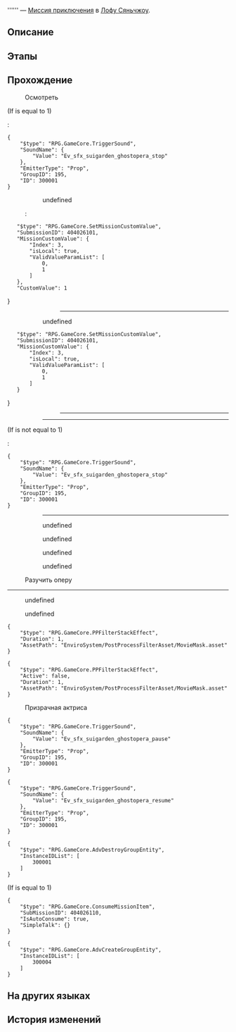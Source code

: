 {{Дополнить|Диалоги.}}
{{Миссия Инфобокс
|id              = 4040261
|Название        = 
|Изображение     = Миссия Освоения .png
|Тип             = Миссия приключения
|События         = 
|Глава           = 
|Условия         = Завершена [[Продолжение Освоения]] ''[[Прогулка по саду и прерванный сон]]''
|Персонажи       = Первопроходец; Призрачная актриса
|СтартЛокация    = Сад безмятежности
|Мир             = Лофу Сяньчжоу
|Локации         = Сад безмятежности
|Предыдущая      = 
|Следующая       = 
|Награды         = Утраченные золотые частицы*2; Strale*10; Кредиты*6 000
}}
'''''' — [[Миссия приключения]] в [[Лофу Сяньчжоу]].

==Описание==
{{Описание|<!--официальное описание из Перекрёстка судеб-->}}

==Этапы==


==Прохождение==
{{Дополнить}}



:{{Диалог|?}} Осмотреть
;(If {{F|MissionCV-4040261-1}} is equal to 1)
:<pre>{
	"$type": "RPG.GameCore.TriggerSound",
	"SoundName": {
		"Value": "Ev_sfx_suigarden_ghostopera_stop"
	},
	"EmitterType": "Prop",
	"GroupID": 195,
	"ID": 300001
}</pre>
:<!--Unknown TalkSentence: 414261033-->
::{{Диалог|Стрелка}} undefined
::<pre>{
	"$type": "RPG.GameCore.SetMissionCustomValue",
	"SubmissionID": 404026101,
	"MissionCustomValue": {
		"Index": 3,
		"isLocal": true,
		"ValidValueParamList": [
			0,
			1
		]
	},
	"CustomValue": 1
}</pre>
::<!--Unknown TalkSentence: 414261035-->
::<!--Unknown TalkSentence: 414261036-->
:::----
::{{Диалог|Выход}} undefined
::<pre>{
	"$type": "RPG.GameCore.SetMissionCustomValue",
	"SubmissionID": 404026101,
	"MissionCustomValue": {
		"Index": 3,
		"isLocal": true,
		"ValidValueParamList": [
			0,
			1
		]
	}
}</pre>
::<!--Unknown TalkSentence: 414261038-->
:::----
:<!--Unknown TalkSentence: 414261036-->
::----
;(If {{F|MissionCV-4040261-1}} is not equal to 1)
:<pre>{
	"$type": "RPG.GameCore.TriggerSound",
	"SoundName": {
		"Value": "Ev_sfx_suigarden_ghostopera_stop"
	},
	"EmitterType": "Prop",
	"GroupID": 195,
	"ID": 300001
}</pre>
::----
:<!--Unknown TalkSentence: 414261001-->
::{{Диалог|Стрелка}} undefined
::{{Диалог|Стрелка}} undefined
::{{Диалог|Стрелка}} undefined
::{{Диалог|Стрелка}} undefined
:<!--Unknown TalkSentence: 414261003-->
:<!--Unknown TalkSentence: 414261010-->
:<!--Unknown TalkSentence: 414261011-->


:{{Диалог|?}} Разучить оперу
----
<!--Unknown TalkSentence: 414261131-->
<!--Unknown TalkSentence: 414261132-->
:{{Диалог|Стрелка}} undefined
:{{Диалог|Стрелка}} undefined
<!--Unknown TalkSentence: 414261134-->
<!--Unknown TalkSentence: 414261135-->
<!--Unknown TalkSentence: 414261139-->
<!--Unknown TalkSentence: 414261140-->
<!--Unknown TalkSentence: 414261141-->
<!--Unknown TalkSentence: 414261142-->
<pre>{
	"$type": "RPG.GameCore.PPFilterStackEffect",
	"Duration": 1,
	"AssetPath": "EnviroSystem/PostProcessFilterAsset/MovieMask.asset"
}</pre>
<!--Unknown TalkSentence: 414261143-->
<!--Unknown TalkSentence: 414261144-->
<!--Unknown TalkSentence: 414261145-->
<!--Unknown TalkSentence: 414261146-->
<pre>{
	"$type": "RPG.GameCore.PPFilterStackEffect",
	"Active": false,
	"Duration": 1,
	"AssetPath": "EnviroSystem/PostProcessFilterAsset/MovieMask.asset"
}</pre>

:{{Диалог|?}} Призрачная актриса
<pre>{
	"$type": "RPG.GameCore.TriggerSound",
	"SoundName": {
		"Value": "Ev_sfx_suigarden_ghostopera_pause"
	},
	"EmitterType": "Prop",
	"GroupID": 195,
	"ID": 300001
}</pre>
<!--Unknown TalkSentence: 414261039-->
<pre>{
	"$type": "RPG.GameCore.TriggerSound",
	"SoundName": {
		"Value": "Ev_sfx_suigarden_ghostopera_resume"
	},
	"EmitterType": "Prop",
	"GroupID": 195,
	"ID": 300001
}</pre>
<pre>{
	"$type": "RPG.GameCore.AdvDestroyGroupEntity",
	"InstanceIDList": [
		300001
	]
}</pre>
;(If {{F|MissionCV-4040261-2}} is equal to 1)
<pre>{
	"$type": "RPG.GameCore.ConsumeMissionItem",
	"SubMissionID": 404026110,
	"IsAutoConsume": true,
	"SimpleTalk": {}
}</pre>

<pre>{
	"$type": "RPG.GameCore.AdvCreateGroupEntity",
	"InstanceIDList": [
		300004
	]
}</pre>
{{Диалог Конец}}

==На других языках==
{{На других языках
|en   = 
|zhs  = 
|zht  = 
|ja   = 
|ko   = 
|es   = 
|fr   = 
|ru   = 
|th   = 
|vi   = 
|de   = 
|id   = 
|pt   = 
}}

==История изменений==
{{История изменений|2.7}}
